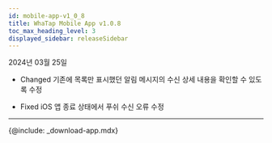 ```yaml
---
id: mobile-app-v1_0_8
title: WhaTap Mobile App v1.0.8
toc_max_heading_level: 3
displayed_sidebar: releaseSidebar
---
```


2024년 03월 25일

- <Status>Changed</Status> 기존에 목록만 표시했던 알림 메시지의 수신 상세 내용을 확인할 수 있도록 수정

- <Status>Fixed</Status> iOS 앱 종료 상태에서 푸쉬 수신 오류 수정

---

{@include: _download-app.mdx}